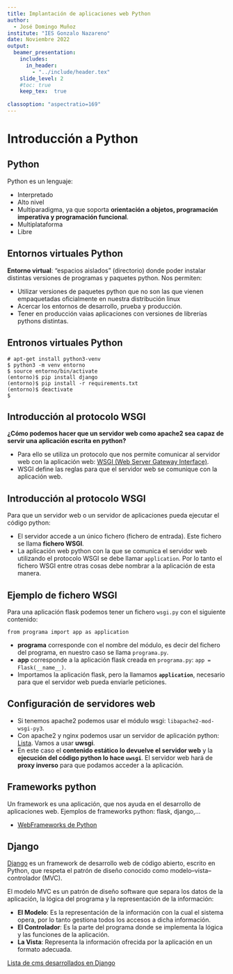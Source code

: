 ```yaml
---
title: Implantación de aplicaciones web Python
author: 
  - José Domingo Muñoz
institute: "IES Gonzalo Nazareno"
date: Noviembre 2022
output: 
  beamer_presentation:
    includes:
      in_header: 
        - "../include/header.tex"
    slide_level: 2
    #toc: true
    keep_tex:  true
    
classoption: "aspectratio=169"
---
```


# Introducción a Python

## Python

Python es un lenguaje:

* Interpretado
* Alto nivel
* Multiparadigma, ya que soporta **orientación a objetos, programación imperativa y programación funcional**.
* Multiplataforma
* Libre

## Entornos virtuales Python

**Entorno virtual**: "espacios aislados" (directorio) donde poder instalar distintas versiones de programas y paquetes python. Nos permiten:

* Utilizar versiones de paquetes python que no son las que vienen empaquetadas oficialmente en nuestra distribución linux
* Acercar los entornos de desarrollo, prueba y producción.
* Tener en producción vaias aplicaciones con versiones de librerías pythons distintas.

## Entronos virtuales Python

```
# apt-get install python3-venv 
$ python3 -m venv entorno
$ source entorno/bin/activate
(entorno)$ pip install django
(entorno)$ pip install -r requirements.txt
(entorno)$ deactivate
$
```

## Introducción al protocolo WSGI

**¿Cómo podemos hacer que un servidor web como apache2 sea capaz de servir una aplicación escrita en python?** 

* Para ello se utiliza un protocolo que nos permite comunicar al servidor web con la aplicación web:  \color{blue}[WSGI (Web Server Gateway Interface)](http://wsgi.readthedocs.io/en/latest/)\color{darkgray}.
* WSGI define las reglas para que el servidor web se comunique con la aplicación web.

## Introducción al protocolo WSGI

Para que un servidor web o un servidor de aplicaciones pueda ejecutar el código python:

* El servidor accede a un único fichero (fichero de entrada). Este fichero se llama **fichero WSGI**.
* La aplicación web python con la que se comunica el servidor web utilizando el protocolo WSGI se debe llamar `application`. Por lo tanto el fichero WSGI entre otras cosas debe nombrar a la aplicación de esta manera.

## Ejemplo de fichero WSGI

Para una aplicación flask podemos tener un fichero `wsgi.py` con el siguiente contenido:

```
from programa import app as application
```

* **programa** corresponde con el nombre del módulo, es decir del fichero del programa, en nuestro caso se llama `programa.py`.
* **app** corresponde a la aplicación flask creada en `programa.py`: `app = Flask(__name__)`.
* Importamos la aplicación flask, pero la llamamos **`application`**, necesario para que el servidor web pueda enviarle peticiones.

## Configuración de servidores web

* Si tenemos apache2 podemos usar el módulo wsgi: `libapache2-mod-wsgi-py3`.
* Con apache2 y nginx podemos usar un servidor de aplicación python: \color{blue}[Lista](https://en.wikipedia.org/wiki/List_of_application_servers#Python)\color{darkgray}. Vamos a usar **uwsgi**.
* En este caso el **contenido estático lo devuelve el servidor web** y la **ejecución del código python lo hace `uwsgi`**. El servidor web hará de **proxy inverso** para que podamos acceder a la aplicación.


## Frameworks python

Un framework es una aplicación, que nos ayuda en el desarrollo de aplicaciones web. Ejemplos de frameworks python: flask, django,...

* \color{blue}[WebFrameworks de Python](https://wiki.python.org/moin/WebFrameworks)\color{darkgray}

## Django

\color{blue}[Django](https://www.djangoproject.com/)\color{darkgray} es un framework de desarrollo web de código abierto, escrito en Python, que respeta el patrón de diseño conocido como modelo–vista–controlador (MVC).

El modelo MVC es un patrón de diseño software que separa los datos de la aplicación, la lógica del programa y la representación de la información:

* **El Modelo**: Es la representación de la información con la cual el sistema opera, por lo tanto gestiona todos los accesos a dicha información.
* **El Controlador**: Es la parte del programa donde se implementa la lógica y las funciones de la aplicación.
* **La Vista**: Representa la información ofrecida por la aplicación en un formato adecuada.

\color{blue}[Lista de cms desarrollados en Django](https://djangopackages.org/grids/g/cms/)\color{darkgray}


